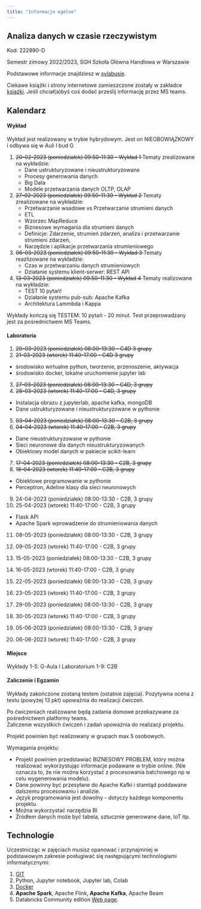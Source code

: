```yaml
---
title: "Informacje ogólne"
---
```


## Analiza danych w czasie rzeczywistym

Kod: 222890-D

Semestr zimowy 2022/2023,
SGH Szkoła Główna Handlowa w Warszawie

Podstawowe informacje znajdziesz w [sylabusie](/RTA_2023/sylabus).

Ciekawe książki i strony internetowe zamieszczone zostały w zakładce [książki](/RTA_2023/ksiazki). Jeśli chciał(a)byś coś dodać prześlij informację przez MS teams.

## Kalendarz

#### Wykład 

Wykład jest realizowany w trybie hybrydowym.
Jest on NIEOBOWIĄZKOWY i odbywa się w Auli I bud G

1. <del> 20-02-2023 (poniedziałek) 09:50-11:30 - Wykład 1 </del>
Tematy zrealizowane na wykładzie:
    - Dane ustrukturyzowane i nieustrukturyzowane
    - Procesy generowania danych
    - Big Data
    - Modele przetwarzania danych OLTP, OLAP
2. <del>27-02-2023 (poniedziałek) 09:50-11:30 - Wykład 2</del>
Tematy zrealizowane na wykładzie:
    - Przetwarzanie wsadowe vs Przetwarzanie strumieni danych
    - ETL 
    - Wzorzec MapReduce
    - Biznesowe wymagania dla strumieni danych
    - Definicje: Zdarzenie, strumień zdarzeń, analiza i przetwarzanie strumieni zdarzeń, 
    - Narzędzie i aplikacje przetwarzania strumieniowego
3. <del>06-03-2023 (poniedziałek) 09:50-11:30 - Wykład 3</del>
Tematy reazlizowane na wykładzie: 
    - Czas w przetwarzaniu danych strumieniowych  
    - Działanie systemu klient-serwer: REST API
4. <del>13-03-2023 (poniedziałek) 09:50-11:30 - Wykład 4</del>
Tematy realizowane na wykładzie:
    - TEST 10 pytań!
    - Działanie systemu pub-sub: Apache Kafka
    - Architektura Lammbda i Kappa

    
Wykłady kończą się TESTEM: 10 pytań - 20 minut. 
Test przeprowadzany jest za pośrednictwem MS Teams.

#### Laboratoria

1. <del>20-03-2023 (poniedziałek) 08:00-13:30 - C4D 3 grupy </del>
2. <del>21-03-2023 (wtorek) 11:40-17:00 - C4D 3 grupy </del>

- środowisko wirtualne python, tworzenie, przenoszenie, aktywacja
- środowisko docker, lokalne uruchomienie jupyter lab

3. <del> 27-03-2023 (poniedziałek) 08:00-13:30 - C4D, 3 grupy </del>
4. <del>28-03-2023 (wtorek) 11:40-17:00 - C4D, 3 grupy </del>

- Instalacja obrazu z jupyterlab, apache kafka, mongoDB
- Dane ustrukturyzowane i nieustrukturyzowane w pythonie

5. <del>03-04-2023 (poniedziałek) 08:00-13:30 - C2B, 3 grupy</del>
6. <del>04-04-2023 (wtorek) 11:40-17:00 - C2B, 3 grupy </del>

- Dane nieustrukturyzowane w pythonie
- Sieci neuronowe dla danych nieustrukturyzowanych
- Obiektowy model danych w pakiecie scikit-learn 

7. <del>17-04-2023 (poniedziałek) 08:00-13:30 - C2B, 3 grupy </del>
8. <del>18-04-2023 (wtorek) 11:40-17:00 - C2B, 3 grupy </del>

- Obiektowe programowanie w pythonie 
- Perceptron, Adeline klasy dla sieci neuronowych


9. 24-04-2023 (poniedziałek) 08:00-13:30 - C2B, 3 grupy
10.  25-04-2023 (wtorek) 11:40-17:00 - C2B, 3 grupy 

- Flask API
- Apache Spark wprowadzenie do strumieniowania danych

11. 08-05-2023 (poniedziałek) 08:00-13:30 - C2B, 3 grupy
12. 09-05-2023 (wtorek) 11:40-17:00 - C2B, 3 grupy 

13. 15-05-2023 (poniedziałek) 08:00-13:30 - C2B, 3 grupy
14. 16-05-2023 (wtorek) 11:40-17:00 - C2B, 3 grupy 

15. 22-05-2023 (poniedziałek) 08:00-13:30 - C2B, 3 grupy
16. 23-05-2023 (wtorek) 11:40-17:00 - C2B, 3 grupy 

17. 29-05-2023 (poniedziałek) 08:00-13:30 - C2B, 3 grupy
18. 30-05-2023 (wtorek) 11:40-17:00 - C2B, 3 grupy

19. 05-06-2023 (poniedziałek) 08:00-13:30 - C2B, 3 grupy
20. 06-06-2023 (wtorek) 11:40-17:00 - C2B, 3 grupy 

#### Miejsce

Wykłady 1-5: G-Aula I
Laboratorium 1-9: C2B

#### Zaliczenie i Egzamin

Wykłady zakończone zostaną testem (ostatnie zajęcia).
Pozytywna ocena z testu (powyżej 13 pkt) upoważnia do realizacji ćwiczeń. 

Po ćwiczeniach realizowane będą zadania domowe przekazywane za pośrednictwem platformy teams.  
Zaliczenie wszystkich ćwiczeń i zadań upoważnia do realizacji projektu. 

Projekt powinien być realizowany w grupach max 5 osobowych. 

Wymagania projektu: 

- Projekt powinien przedstawiać BIZNESOWY PROBLEM, który można realizować wykorzystując informacje podawane w trybie online. (Nie oznacza to, że nie można korzystać z procesowania batchowego np w celu wygenerowania modelu).
- Dane powinny być przesyłane do Apache Kafki i stamtąd poddawane dalszemu procesowaniu i analizie. 
- Język programowania jest dowolny - dotyczy każdego komponentu projektu. 
- Można wykorzystać narzędzia BI 
- Źródłem danych może być tabela, sztucznie generowane dane, IoT itp.

## Technologie

Uczestnicząc w zajęciach musisz opanować i przynajmniej w podstawowym zakresie posługiwać się następującymi technologiami informatycznymi:

1. [GIT](https://sebkaz-teaching.github.io/RTA_2023/info.html#git) 
2. Python, Jupyter notebook, Jupyter lab, Colab
3. [Docker](https://sebkaz-teaching.github.io/RTA_2023/info.html#docker)
4. **Apache Spark**, Apache Flink, **Apache Kafka**, Apache Beam
5. Databricks Community edition [Web page](https://community.cloud.databricks.com/login.html).